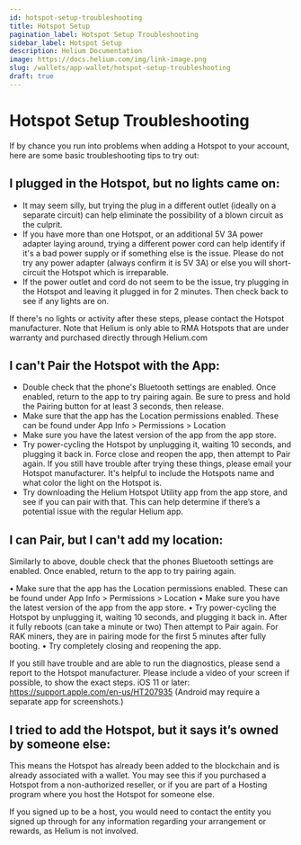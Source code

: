 ```yaml
---
id: hotspot-setup-troubleshooting
title: Hotspot Setup
pagination_label: Hotspot Setup Troubleshooting
sidebar_label: Hotspot Setup
description: Helium Documentation
image: https://docs.helium.com/img/link-image.png
slug: /wallets/app-wallet/hotspot-setup-troubleshooting
draft: true
---
```


# Hotspot Setup Troubleshooting

If by chance you run into problems when adding a Hotspot to your account, here are some basic
troubleshooting tips to try out:

## I plugged in the Hotspot, but no lights came on:

- It may seem silly, but trying the plug in a different outlet (ideally on a separate circuit) can
  help eliminate the possibility of a blown circuit as the culprit.
- If you have more than one Hotspot, or an additional 5V 3A power adapter laying around, trying a
  different power cord can help identify if it's a bad power supply or if something else is the
  issue. Please do not try any power adapter (always confirm it is 5V 3A) or else you will
  short-circuit the Hotspot which is irreparable.
- If the power outlet and cord do not seem to be the issue, try plugging in the Hotspot and leaving
  it plugged in for 2 minutes. Then check back to see if any lights are on.

If there's no lights or activity after these steps, please contact the Hotspot manufacturer. Note
that Helium is only able to RMA Hotspots that are under warranty and purchased directly through
Helium.com

## I can't Pair the Hotspot with the App:

- Double check that the phone's Bluetooth settings are enabled. Once enabled, return to the app to
  try pairing again. Be sure to press and hold the Pairing button for at least 3 seconds, then
  release.
- Make sure that the app has the Location permissions enabled. These can be found under App Info >
  Permissions > Location
- Make sure you have the latest version of the app from the app store.
- Try power-cycling the Hotspot by unplugging it, waiting 10 seconds, and plugging it back in. Force
  close and reopen the app, then attempt to Pair again. If you still have trouble after trying these
  things, please email your Hotspot manufacturer. It's helpful to include the Hotspots name and what
  color the light on the Hotspot is.
- Try downloading the Helium Hotspot Utility app from the app store, and see if you can pair with
  that. This can help determine if there’s a potential issue with the regular Helium app.

## I can Pair, but I can't add my location:

Similarly to above, double check that the phones Bluetooth settings are enabled. Once enabled,
return to the app to try pairing again.

• Make sure that the app has the Location permissions enabled. These can be found under App Info >
Permissions > Location • Make sure you have the latest version of the app from the app store. • Try
power-cycling the Hotspot by unplugging it, waiting 10 seconds, and plugging it back in. After it
fully reboots (can take a minute or two) Then attempt to Pair again. For RAK miners, they are in
pairing mode for the first 5 minutes after fully booting. • Try completely closing and reopening the
app.

If you still have trouble and are able to run the diagnostics, please send a report to the Hotspot
manufacturer. Please include a video of your screen if possible, to show the exact steps. iOS 11 or
later: https://support.apple.com/en-us/HT207935 (Android may require a separate app for
screenshots.)

## I tried to add the Hotspot, but it says it’s owned by someone else:

This means the Hotspot has already been added to the blockchain and is already associated with a
wallet. You may see this if you purchased a Hotspot from a non-authorized reseller, or if you are
part of a Hosting program where you host the Hotspot for someone else.

If you signed up to be a host, you would need to contact the entity you signed up through for any
information regarding your arrangement or rewards, as Helium is not involved.
